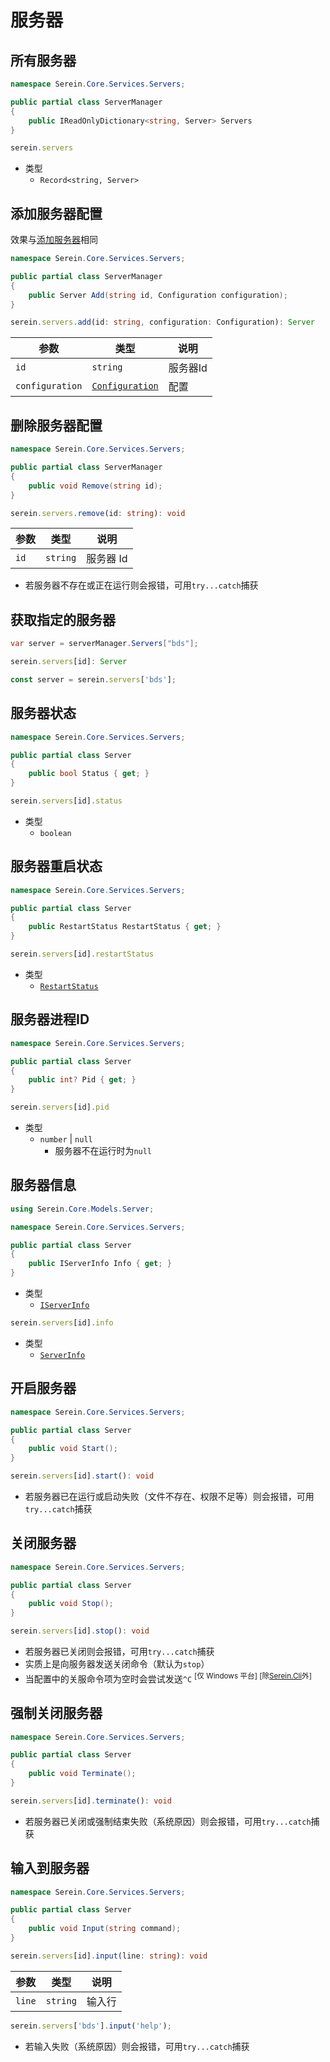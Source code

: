 # 服务器

## 所有服务器

<Tabs groupId="lang">

<TabItem value="cs" label="C#" >

```cs
namespace Serein.Core.Services.Servers;

public partial class ServerManager
{
    public IReadOnlyDictionary<string, Server> Servers
}
```

</TabItem>

<TabItem value="js" label="JavaScript" >

```ts
serein.servers
```

- 类型
  - `Record<string, Server>`

</TabItem>

</Tabs>

## 添加服务器配置

效果与[添加服务器](../../../tutorial/rookie/add_server)相同

<Tabs groupId="lang">

<TabItem value="cs" label="C#" >

```cs
namespace Serein.Core.Services.Servers;

public partial class ServerManager
{
    public Server Add(string id, Configuration configuration);
}
```

</TabItem>

<TabItem value="js" label="JavaScript" >

```ts
serein.servers.add(id: string, configuration: Configuration): Server
```

</TabItem>

</Tabs>

| 参数            | 类型                                                                                                            | 说明     |
| --------------- | --------------------------------------------------------------------------------------------------------------- | -------- |
| `id`            | `string`                                                                                                        | 服务器Id |
| `configuration` | [`Configuration`](https://github.com/SereinDev/Serein/blob/main/src/Serein.Core/Models/Server/Configuration.cs) | 配置     |

## 删除服务器配置

<Tabs groupId="lang">

<TabItem value="cs" label="C#" >

```cs
namespace Serein.Core.Services.Servers;

public partial class ServerManager
{
    public void Remove(string id);
}
```

</TabItem>

<TabItem value="js" label="JavaScript" >

```ts
serein.servers.remove(id: string): void
```

</TabItem>

</Tabs>

| 参数 | 类型     | 说明      |
| ---- | -------- | --------- |
| `id` | `string` | 服务器 Id |

- 若服务器不存在或正在运行则会报错，可用`try...catch`捕获

## 获取指定的服务器

<Tabs groupId="lang">

<TabItem value="cs" label="C#" >

```cs title="示例"
var server = serverManager.Servers["bds"];
```

</TabItem>

<TabItem value="js" label="JavaScript" >

```ts
serein.servers[id]: Server
```

```ts title="示例"
const server = serein.servers['bds'];
```

</TabItem>

</Tabs>

## 服务器状态

<Tabs groupId="lang">

<TabItem value="cs" label="C#" >

```cs
namespace Serein.Core.Services.Servers;

public partial class Server
{
    public bool Status { get; }
}
```

</TabItem>

<TabItem value="js" label="JavaScript" >

```ts
serein.servers[id].status
```

- 类型
  - `boolean`

</TabItem>

</Tabs>

## 服务器重启状态

<Tabs groupId="lang">

<TabItem value="cs" label="C#" >

```cs
namespace Serein.Core.Services.Servers;

public partial class Server
{
    public RestartStatus RestartStatus { get; }
}
```

</TabItem>

<TabItem value="js" label="JavaScript" >

```ts
serein.servers[id].restartStatus
```

- 类型
  - [`RestartStatus`](https://github.com/SereinDev/Serein/blob/main/src/Serein.Core/Models/Server/RestartStatus.cs)

</TabItem>

</Tabs>

## 服务器进程ID

<Tabs groupId="lang">

<TabItem value="cs" label="C#" >

```cs
namespace Serein.Core.Services.Servers;

public partial class Server
{
    public int? Pid { get; }
}
```

</TabItem>

<TabItem value="js" label="JavaScript" >

```ts
serein.servers[id].pid
```

- 类型
  - `number` | `null`
    - 服务器不在运行时为`null`

</TabItem>

</Tabs>

## 服务器信息

<Tabs groupId="lang">

<TabItem value="cs" label="C#" >

```cs
using Serein.Core.Models.Server;

namespace Serein.Core.Services.Servers;

public partial class Server
{
    public IServerInfo Info { get; }
}
```

- 类型
  - [`IServerInfo`](https://github.com/SereinDev/Serein/blob/main/src/Serein.Core/Models/Server/IServerInfo.cs)

</TabItem>

<TabItem value="js" label="JavaScript" >

```ts
serein.servers[id].info
```

- 类型
  - [`ServerInfo`](https://github.com/SereinDev/HelperLib/blob/main/src/server.d.ts)

</TabItem>

</Tabs>

## 开启服务器

<Tabs groupId="lang">

<TabItem value="cs" label="C#" >

```cs
namespace Serein.Core.Services.Servers;

public partial class Server
{
    public void Start();
}
```

</TabItem>

<TabItem value="js" label="JavaScript" >

```ts
serein.servers[id].start(): void
```

</TabItem>

</Tabs>

- 若服务器已在运行或启动失败（文件不存在、权限不足等）则会报错，可用`try...catch`捕获

## 关闭服务器

<Tabs groupId="lang">

<TabItem value="cs" label="C#" >

```cs
namespace Serein.Core.Services.Servers;

public partial class Server
{
    public void Stop();
}
```

</TabItem>

<TabItem value="js" label="JavaScript" >

```ts
serein.servers[id].stop(): void
```

</TabItem>

</Tabs>

- 若服务器已关闭则会报错，可用`try...catch`捕获
- 实质上是向服务器发送关闭命令（默认为`stop`）
- 当配置中的关服命令项为空时会尝试发送`^C` <sup>[仅 Windows 平台] [除[Serein.Cli](../../../tutorial/rookie/choose#cli)外]</sup>

## 强制关闭服务器

<Tabs groupId="lang">

<TabItem value="cs" label="C#" >

```cs
namespace Serein.Core.Services.Servers;

public partial class Server
{
    public void Terminate();
}
```

</TabItem>

<TabItem value="js" label="JavaScript" >

```ts
serein.servers[id].terminate(): void
```

</TabItem>

</Tabs>

- 若服务器已关闭或强制结束失败（系统原因）则会报错，可用`try...catch`捕获

## 输入到服务器

<Tabs groupId="lang">

<TabItem value="cs" label="C#" >

```cs
namespace Serein.Core.Services.Servers;

public partial class Server
{
    public void Input(string command);
}
```

</TabItem>

<TabItem value="js" label="JavaScript" >

```ts
serein.servers[id].input(line: string): void
```

| 参数   | 类型     | 说明   |
| ------ | -------- | ------ |
| `line` | `string` | 输入行 |

```ts title="示例"
serein.servers['bds'].input('help');
```

</TabItem>

</Tabs>

- 若输入失败（系统原因）则会报错，可用`try...catch`捕获
